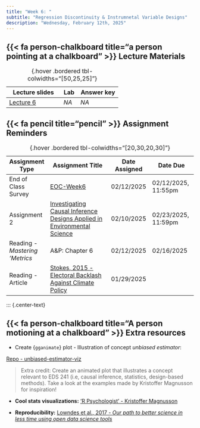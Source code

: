 ```yaml
---
title: "Week 6: "
subtitle: "Regression Discontinuity & Instrumnetal Variable Designs"
description: "Wednesday, February 12th, 2025"
---
```



## {{< fa person-chalkboard title="a person pointing at a chalkboard" >}} Lecture Materials {#lecture-materials}

| Lecture slides | Lab | Answer key |
|----------------|-----|------------|
| [Lecture 6](https://drive.google.com/file/d/150rJaV6XuOaZnEn-4_zAF26agLrb3Cb0/view?usp=sharing){target="_blank"} | *NA* | *NA* |

: {.hover .bordered tbl-colwidths="[50,25,25]"} 


## {{< fa pencil title="pencil" >}} Assignment Reminders {#assignment-reminders}

| Assignment Type | Assignment Title                              | Date Assigned  | Date Due                   |
|-----------------|-----------------------------------------------|----------------|----------------------------|
| End of Class Survey | [EOC-Week6](https://forms.gle/DTYnboMM5T75NnEH9){target="_blank"} | 02/12/2025 | 02/12/2025, 11:55pm |
| Assignment 2 | [Investigating Causal Inference Designs Applied in Environmental Science](https://docs.google.com/document/d/1c3RtddoEN-nXRerAWp4IgBvtw5zZyuBeezjmM3VM-QY/edit?usp=sharing){target="_blank"} | 02/10/2025 | 02/23/2025, 11:59pm |
| Reading - *Mastering 'Metrics*  | A&P: Chapter 6     | 02/12/2025 | 02/16/2025 |
| Reading - Article | [Stokes, 2015 - Electoral Backlash Against Climate Policy](https://drive.google.com/file/d/1y2Okzjq2EA43AW5JzCvFS8ecLpeP6NKh/view?usp=drive_link){target="_blank"} | 01/29/2025 | 


: {.hover .bordered tbl-colwidths="[20,30,20,30]"} 

::: {.center-text}


## {{< fa person-chalkboard title="A person motioning at a chalkboard" >}} [**Extra resources**]{.teal-text .body-text-m}

- Create {`gganimate`} plot - Illustration of concept *unbiased estimator*: \

[Repo - unbiased-estimator-viz](https://github.com/garberadamc/unbiased-estimator-viz.git)

> Extra credit: Create an animated plot that illustrates a concept relevant to EDS 241 (i.e, causal inference, statistics, design-based methods). Take a look at the examples made by Kristoffer Magnusson for inspiration!

- **Cool stats visualizations:** ['R Psychologist' - Kristoffer Magnusson](https://rpsychologist.com/viz/)

- **Reproducibility:** [Lowndes et al., 2017 - *Our path to better science in less time using open
data science tools*](https://drive.google.com/file/d/1gEqGjKmrlt96k0a-JURtbIHnc_VIUiyK/view?usp=drive_link)

